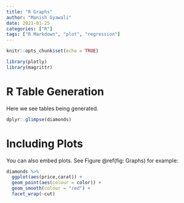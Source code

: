 ```yaml
---
title: "R Graphs"
author: "Manish Gyawali"
date: 2021-01-25
categories: ["R"]
tags: ["R Markdown", "plot", "regression"]
---
```


```r
knitr::opts_chunk$set(echo = TRUE)
```

```r
library(plotly)
library(magrittr)
```


# R Table Generation

Here we see tables being generated.

```r

dplyr::glimpse(diamonds)

```

# Including Plots

You can also embed plots. See Figure \@ref(fig: Graphs) for example:

```r

diamonds %>%
  ggplot(aes(price,carat)) + 
  geom_point(aes(colour = color)) +
  geom_smooth(colour = "red") + 
  facet_wrap(~cut)


```
